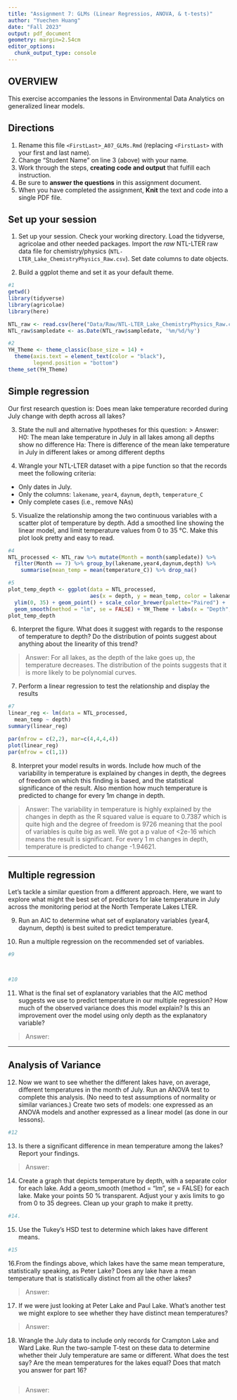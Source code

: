 ```yaml
---
title: "Assignment 7: GLMs (Linear Regressios, ANOVA, & t-tests)"
author: "Yuechen Huang"
date: "Fall 2023"
output: pdf_document
geometry: margin=2.54cm
editor_options: 
  chunk_output_type: console
---
```


## OVERVIEW

This exercise accompanies the lessons in Environmental Data Analytics on generalized linear models. 

## Directions
1. Rename this file `<FirstLast>_A07_GLMs.Rmd` (replacing `<FirstLast>` with your first and last name).
2. Change "Student Name" on line 3 (above) with your name.
3. Work through the steps, **creating code and output** that fulfill each instruction.
4. Be sure to **answer the questions** in this assignment document.
5. When you have completed the assignment, **Knit** the text and code into a single PDF file.


## Set up your session 
1. Set up your session. Check your working directory. Load the tidyverse, agricolae and other needed packages. Import the *raw* NTL-LTER raw data file for chemistry/physics (`NTL-LTER_Lake_ChemistryPhysics_Raw.csv`). Set date columns to date objects.

2. Build a ggplot theme and set it as your default theme.

```r
#1
getwd()
library(tidyverse)
library(agricolae)
library(here)

NTL_raw <- read.csv(here("Data/Raw/NTL-LTER_Lake_ChemistryPhysics_Raw.csv"), stringsAsFactors = TRUE)
NTL_raw$sampledate <- as.Date(NTL_raw$sampledate, '%m/%d/%y')

#2
YH_Theme <- theme_classic(base_size = 14) + 
  theme(axis.text = element_text(color = "black"), 
        legend.position = "bottom")
theme_set(YH_Theme)

```

## Simple regression
Our first research question is: Does mean lake temperature recorded during July change with depth across all lakes?

3. State the null and alternative hypotheses for this question:
> Answer:
H0: The mean lake temperature in July in all lakes among all depths show no difference
Ha: There is difference of the mean lake temperature in July in different lakes or among different depths


4.  Wrangle your NTL-LTER dataset with a pipe function so that the records meet the following criteria: 
 * Only dates in July. 
 * Only the columns: `lakename`, `year4`, `daynum`, `depth`, `temperature_C`
 * Only complete cases (i.e., remove NAs)

5. Visualize the relationship among the two continuous variables with a scatter plot of temperature by depth. Add a smoothed line showing the linear model, and limit temperature values from 0 to 35 °C. Make this plot look pretty and easy to read.

```r
#4
NTL_processed <- NTL_raw %>% mutate(Month = month(sampledate)) %>% 
  filter(Month == 7) %>% group_by(lakename,year4,daynum,depth) %>% 
    summarise(mean_temp = mean(temperature_C)) %>% drop_na()

#5
plot_temp_depth <- ggplot(data = NTL_processed, 
                          aes(x = depth, y = mean_temp, color = lakename)) +
  ylim(0, 35) + geom_point() + scale_color_brewer(palette="Paired") + 
  geom_smooth(method = "lm", se = FALSE) + YH_Theme + labs(x = "Depth", y = "Temperature (°C)", color = 'Lake Names')
plot_temp_depth
```


6. Interpret the figure. What does it suggest with regards to the response of temperature to depth? Do the distribution of points suggest about anything about the linearity of this trend?

> Answer: For all lakes, as the depth of the lake goes up, the temperature decreases. The distribution of the points suggests that it is more likely to be polynomial curves. 


7. Perform a linear regression to test the relationship and display the results

```r
#7
linear_reg <- lm(data = NTL_processed,
  mean_temp ~ depth)
summary(linear_reg)

par(mfrow = c(2,2), mar=c(4,4,4,4))
plot(linear_reg)
par(mfrow = c(1,1))
```


8. Interpret your model results in words. Include how much of the variability in temperature is explained by changes in depth, the degrees of freedom on which this finding is based, and the statistical significance of the result. Also mention how much temperature is predicted to change for every 1m change in depth. 

> Answer: The variability in temperature is highly explained by the changes in depth as the R squared value is equare to 0.7387 which is quite high and the degree of freedom is 9726 meaning that the pool of variables is quite big as well. We got a p value of <2e-16 which means the result is significant. For every 1 m changes in depth, temperature is predicted to change -1.94621. 


---

## Multiple regression
Let's tackle a similar question from a different approach. Here, we want to explore what might the best set of predictors for lake temperature in July across the monitoring period at the North Temperate Lakes LTER. 


9. Run an AIC to determine what set of explanatory variables (year4, daynum, depth) is best suited to predict temperature.

10. Run a multiple regression on the recommended set of variables. 

```r
#9



#10


```

11. What is the final set of explanatory variables that the AIC method suggests we use to predict temperature in our multiple regression? How much of the observed variance does this model explain? Is this an improvement over the model using only depth as the explanatory variable?

> Answer: 



---
## Analysis of Variance

12. Now we want to see whether the different lakes have, on average, different temperatures in the month of July. Run an ANOVA test to complete this analysis. (No need to test assumptions of normality or similar variances.) Create two sets of models: one expressed as an ANOVA models and another expressed as a linear model (as done in our lessons).

```r
#12


```

13. Is there a significant difference in mean temperature among the lakes? Report your findings. 

> Answer: 



14. Create a graph that depicts temperature by depth, with a separate color for each lake. Add a geom_smooth (method = "lm", se = FALSE) for each lake. Make your points 50 % transparent. Adjust your y axis limits to go from 0 to 35 degrees. Clean up your graph to make it pretty. 

```r
#14.


```

15. Use the Tukey's HSD test to determine which lakes have different means.

```r
#15


```

16.From the findings above, which lakes have the same mean temperature, statistically speaking, as Peter Lake? Does any lake have a mean temperature that is statistically distinct from all the other lakes?

>Answer:

 

17. If we were just looking at Peter Lake and Paul Lake. What's another test we might explore to see whether they have distinct mean temperatures? 

>Answer: 



18. Wrangle the July data to include only records for Crampton Lake and Ward Lake. Run the two-sample T-test on these data to determine whether their July temperature are same or different. What does the test say? Are the mean temperatures for the lakes equal? Does that match you answer for part 16?

```r

```

>Answer: 
